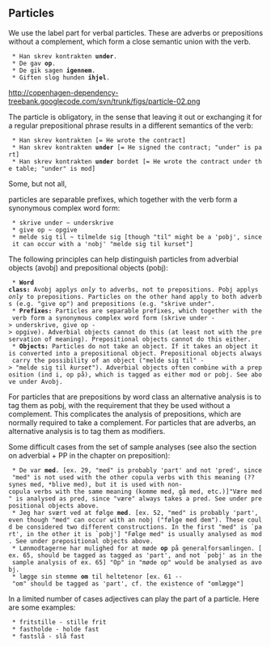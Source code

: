 ==  Particles ==

We use the label part for verbal particles. These are adverbs or prepositions without a complement, which form a close semantic union with the verb.

  * Han skrev kontrakten '''under'''.
  * De gav '''op'''.
  * De gik sagen '''igennem'''.
  * Giften slog hunden '''ihjel'''.

http://copenhagen-dependency-treebank.googlecode.com/svn/trunk/figs/particle-02.png

The particle is obligatory, in the sense that leaving it out or exchanging it for a regular prepositional phrase results in a different semantics of the verb:

  * Han skrev kontrakten [= He wrote the contract]
  * Han skrev kontrakten '''under''' [= He signed the contract; "under" is part]
  * Han skrev kontrakten '''under''' bordet [= He wrote the contract under the table; "under" is mod]

Some, but not all,

particles are separable prefixes, which together with the verb form a synonymous complex word form:

  * skrive under ~ underskrive
  * give op ~ opgive
  * melde sig til ~ tilmelde sig [though "til" might be a 'pobj', since it can occur with a 'nobj' "melde sig til kurset"]

The following principles can help distinguish particles from adverbial objects (avobj) and prepositional objects (pobj):

  * '''Word class:''' Avobj applys ''only'' to adverbs, not to prepositions. Pobj applys ''only'' to prepositions. Particles on the other hand apply to both adverbs (e.g. "give op") and prepositions (e.g. "skrive under".
  * '''Prefixes:''' Particles are separable prefixes, which together with the verb form a synonymous complex word form (skrive under -&gt; underskrive, give op -&gt; opgive). Adverbial objects cannot do this (at least not with the preservation of meaning). Prepositional objects cannot do this either.
  * '''Objects:''' Particles do not take an object. If it takes an object it is converted into a prepositional object. Prepositional objects always carry the possibility of an object ("melde sig til" -&gt; "melde sig til ''kurset''"). Adverbial objects often combine with a preposition (ind i, op på), which is tagged as either mod or pobj. See above under Avobj.

For particles that are prepositions by word class an alternative analysis is to tag them as pobj, with the requirement that they be used without a complement. This complicates the analysis of prepositions, which are normally required to take a complement. For particles that are adverbs, an alternative analysis is to tag them as modifiers.

Some difficult cases from the set of sample analyses (see also the section on adverbial + PP in the chapter on preposition):

  * De var '''med'''. [ex. 29, "med" is probably 'part' and not 'pred', since "med" is not used with the other copula verbs with this meaning (??synes med, *blive med), but it is used with non-copula verbs with the same meaning (komme med, gå med, etc.)]"Være med" is analysed as pred, since "være" always takes a pred. See under prepositional objects above.
  * Jeg har svært ved at følge '''med'''. [ex. 52, "med" is probably 'part', even though "med" can occur with an nobj ("følge med dem"). These could be considered two different constructions. In the first "med" is `part', in the other it is `pobj'] "Følge med" is usually analysed as mod. See under prepositional objects above.
  * Lønmodtagerne har mulighed for at møde '''op''' på generalforsamlingen. [ex. 65, should be tagged as tagged as 'part', and not `pobj' as in the sample analysis of ex. 65] "Op" in "møde op" would be analysed as avobj.
  * lægge sin stemme '''om''' til heltetenor [ex. 61 -- "om" should be tagged as 'part', cf. the existence of "omlægge"]

In a limited number of cases adjectives can play the part of a particle. Here are some examples:

  * fritstille - stille frit
  * fastholde - holde fast
  * fastslå - slå fast
